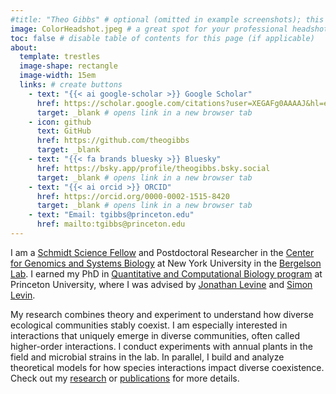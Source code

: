 ```yaml
---
#title: "Theo Gibbs" # optional (omitted in example screenshots); this title appears under your photo
image: ColorHeadshot.jpeg # a great spot for your professional headshot :) 
toc: false # disable table of contents for this page (if applicable)
about: 
  template: trestles 
  image-shape: rectangle
  image-width: 15em
  links: # create buttons
    - text: "{{< ai google-scholar >}} Google Scholar"
      href: https://scholar.google.com/citations?user=XEGAFg0AAAAJ&hl=en
      target: _blank # opens link in a new browser tab
    - icon: github
      text: GitHub
      href: https://github.com/theogibbs
      target: _blank
    - text: "{{< fa brands bluesky >}} Bluesky"
      href: https://bsky.app/profile/theogibbs.bsky.social 
      target: _blank # opens link in a new browser tab
    - text: "{{< ai orcid >}} ORCID"
      href: https://orcid.org/0000-0002-1515-8420
      target: _blank # opens link in a new browser tab
    - text: "Email: tgibbs@princeton.edu"
      href: mailto:tgibbs@princeton.edu
---
```



I am a <a href="https://schmidtsciencefellows.org/">Schmidt Science Fellow</a> and Postdoctoral Researcher in the <a href="https://as.nyu.edu/departments/biology/research/gsb/cgsb.html">Center for Genomics and Systems Biology</a> at New York University in the <a href="https://bergelsonlab.org/">Bergelson Lab</a>. I earned my PhD in <a href="(https://lsi.princeton.edu/qcbgraduate">Quantitative and Computational Biology program</a>
at Princeton University, where I was advised by <a href="https://levine.princeton.edu/">Jonathan Levine</a> and <a href="https://slevin.princeton.edu/">Simon Levin</a>.

My research combines theory and experiment to understand how diverse ecological communities stably coexist. I am especially interested in interactions that uniquely emerge in diverse communities, often called higher-order interactions. I conduct experiments with annual plants in the field and microbial strains in the lab. In parallel, I build and analyze theoretical models for how species interactions impact diverse coexistence. Check out my <a href="https://theogibbs.github.io/research.html">research</a> or <a href="https://theogibbs.github.io/publications.html">publications</a> for more details.
